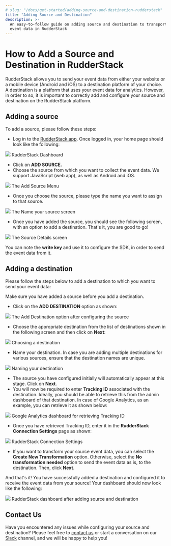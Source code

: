 ```yaml
---
# slug: "/docs/get-started/adding-source-and-destination-rudderstack"
title: "Adding Source and Destination"
description: >-
  An easy-to-follow guide on adding source and destination to transport your
  event data in RudderStack
---
```


# How to Add a Source and Destination in RudderStack

RudderStack allows you to send your event data from either your website or a mobile device \(Android and iOS\) to a destination platform of your choice. A destination is a platform that uses your event data for analytics. However, in order to so, it is important to correctly add and configure your source and destination on the RudderStack platform.

## Adding a source

To add a source, please follow these steps:

- Log in to the [RudderStack app](https://app.rudderlabs.com/login). Once logged in, your home page should look like the following:

<img src="../../images/assets/source1.png" />
<span class="imageTitle">RudderStack Dashboard</span>

- Click on **ADD SOURCE.**
- Choose the source from which you want to collect the event data. We support JavaScript \(web app\), as well as Android and iOS.

<img src="../../images/assets/source2.png" />
<span class="imageTitle">The Add Source Menu</span>

- Once you choose the source, please type the name you want to assign to that source.

<img src="../../images/assets/source3.png" />
<span class="imageTitle">The Name your source screen</span>

- Once you have added the source, you should see the following screen, with an option to add a destination. That's it, you are good to go!

<img src="../../images/assets/source4.png" />
<span class="imageTitle">The Source Details screen</span>

<div class="infoBlock">

You can note the **write key** and use it to configure the SDK, in order to send the event data from it.

</div>

## Adding a destination

Please follow the steps below to add a destination to which you want to send your event data:

<div class="infoBlock">

Make sure you have added a source before you add a destination.

</div>

- Click on the **ADD DESTINATION** option as shown:

<img src="../../images/assets/dest1.png" />
<span class="imageTitle">The Add Destination option after configuring the source</span>

- Choose the appropriate destination from the list of destinations shown in the following screen and then click on **Next**:

<img src="../../images/assets/dest2.png" />
<span class="imageTitle">Choosing a destination</span>

- Name your destination. In case you are adding multiple destinations for various sources, ensure that the destination names are unique.

<img src="../../images/assets/dest3.png" />
<span class="imageTitle">Naming your destination</span>

- The source you have configured initially will automatically appear at this stage. Click on **Next**.
- You will now be required to enter **Tracking ID** associated with the destination. Ideally, you should be able to retrieve this from the admin dashboard of that destination. In case of Google Analytics, as an example, you can retrieve it as shown below:

<img src="../../images/assets/dest5 (1).png" />
<span class="imageTitle">Google Analytics dashboard for retrieving Tracking ID</span>

- Once you have retrieved Tracking ID, enter it in the **RudderStack Connection Settings** page as shown:

<img src="../../images/assets/dest6 (1).png" />
<span class="imageTitle">RudderStack Connection Settings</span>

- If you want to transform your source event data, you can select the **Create New Transformation** option. Otherwise, select the **No transformation needed** option to send the event data as is, to the destination. Then, click **Next**.

And that's it! You have successfully added a destination and configured it to receive the event data from your source! Your dashboard should now look like the following:

<img src="../../images/assets/dest8.png" />
<span class="imageTitle">RudderStack dashboard after adding source and destination</span>

## Contact Us

Have you encountered any issues while configuring your source and destination? Please feel free to [contact us](mailto:%20docs@rudderstack.com) or start a conversation on our [Slack](https://rudderstack.com/join-rudderstack-slack-community) channel, and we will be happy to help you!

